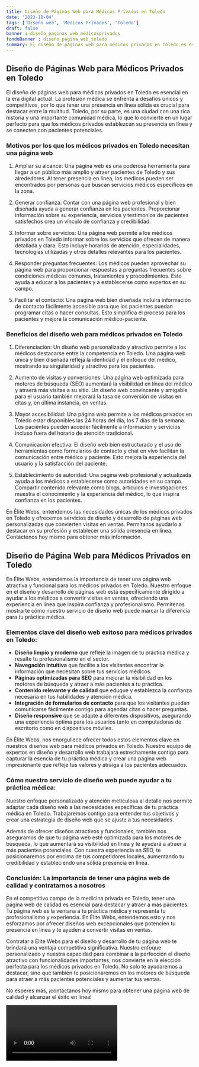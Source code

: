 ```yaml
---
title: Diseño de Páginas Web para Médicos Privados en Toledo
date: '2023-10-04'
tags: ['Diseño web', 'Médicos Privados', 'Toledo']
draft: false
banner : diseño_paginas_web_médicosprivados
fondoBanner : diseño_pagina_web_toledo
summary: El diseño de páginas web para médicos privados en Toledo es esencial en la era digital actual. La profesión médica se enfrenta a desafíos únicos y competitivos, por lo que tener una presencia en línea sólida es crucial para destacar entre la multitud. Toledo, por su parte, es una ciudad con una rica historia y una importante comunidad médica, lo que lo convierte en un lugar perfecto para que los médicos privados establezcan su presencia en línea y se conecten con pacientes potenciales.
---
```


## Diseño de Páginas Web para Médicos Privados en Toledo

El diseño de páginas web para médicos privados en Toledo es esencial en la era digital actual. La profesión médica se enfrenta a desafíos únicos y competitivos, por lo que tener una presencia en línea sólida es crucial para destacar entre la multitud. Toledo, por su parte, es una ciudad con una rica historia y una importante comunidad médica, lo que lo convierte en un lugar perfecto para que los médicos privados establezcan su presencia en línea y se conecten con pacientes potenciales.

### Motivos por los que los médicos privados en Toledo necesitan una página web

1. Ampliar su alcance: Una página web es una poderosa herramienta para llegar a un público más amplio y atraer pacientes de Toledo y sus alrededores. Al tener presencia en línea, los médicos pueden ser encontrados por personas que buscan servicios médicos específicos en la zona.

2. Generar confianza: Contar con una página web profesional y bien diseñada ayuda a generar confianza en los pacientes. Proporcionar información sobre su experiencia, servicios y testimonios de pacientes satisfechos crea un vínculo de confianza y credibilidad.

3. Informar sobre servicios: Una página web permite a los médicos privados en Toledo informar sobre los servicios que ofrecen de manera detallada y clara. Esto incluye horarios de atención, especialidades, tecnologías utilizadas y otros detalles relevantes para los pacientes.

4. Responder preguntas frecuentes: Los médicos pueden aprovechar su página web para proporcionar respuestas a preguntas frecuentes sobre condiciones médicas comunes, tratamientos y procedimientos. Esto ayuda a educar a los pacientes y a establecerse como expertos en su campo.

5. Facilitar el contacto: Una página web bien diseñada incluirá información de contacto fácilmente accesible para que los pacientes puedan programar citas o hacer consultas. Esto simplifica el proceso para los pacientes y mejora la comunicación médico-paciente.

### Beneficios del diseño web para médicos privados en Toledo

1. Diferenciación: Un diseño web personalizado y atractivo permite a los médicos destacarse entre la competencia en Toledo. Una página web única y bien diseñada refleja la identidad y el enfoque del médico, mostrando su singularidad y atractivo para los pacientes.

2. Aumento de visitas y conversiones: Una página web optimizada para motores de búsqueda (SEO) aumentará la visibilidad en línea del médico y atraerá más visitas a su sitio. Un diseño web convincente y amigable para el usuario también mejorará la tasa de conversión de visitas en citas y, en última instancia, en ventas.

3. Mayor accesibilidad: Una página web permite a los médicos privados en Toledo estar disponibles las 24 horas del día, los 7 días de la semana. Los pacientes pueden acceder fácilmente a información y servicios incluso fuera del horario de atención tradicional.

4. Comunicación efectiva: El diseño web bien estructurado y el uso de herramientas como formularios de contacto y chat en vivo facilitan la comunicación entre médico y paciente. Esto mejora la experiencia del usuario y la satisfacción del paciente.

5. Establecimiento de autoridad: Una página web profesional y actualizada ayuda a los médicos a establecerse como autoridades en su campo. Compartir contenido relevante como blogs, artículos e investigaciones muestra el conocimiento y la experiencia del médico, lo que inspira confianza en los pacientes.

En Élite Webs, entendemos las necesidades únicas de los médicos privados en Toledo y ofrecemos servicios de diseño y desarrollo de páginas web personalizadas que convierten visitas en ventas. Permítanos ayudarlo a destacar en su profesión y establecer una sólida presencia en línea. Contáctenos hoy mismo para obtener más información.

<GifSeo />

<Cta />

## Diseño de Página Web para Médicos Privados en Toledo

En Élite Webs, entendemos la importancia de tener una página web atractiva y funcional para los médicos privados en Toledo. Nuestro enfoque en el diseño y desarrollo de páginas web está específicamente dirigido a ayudar a los médicos a convertir visitas en ventas, ofreciendo una experiencia en línea que inspira confianza y profesionalismo. Permítenos mostrarte cómo nuestro servicio de diseño web puede marcar la diferencia para tu práctica médica.

### Elementos clave del diseño web exitoso para médicos privados en Toledo:

- **Diseño limpio y moderno** que refleje la imagen de tu práctica médica y resalte tu profesionalismo en el sector.
- **Navegación intuitiva** que facilite a los visitantes encontrar la información que necesitan sobre tus servicios médicos.
- **Páginas optimizadas para SEO** para mejorar la visibilidad en los motores de búsqueda y atraer a más pacientes a tu práctica.
- **Contenido relevante y de calidad** que eduque y establezca la confianza necesaria en tus habilidades y atención médica.
- **Integración de formularios de contacto** para que los visitantes puedan comunicarse fácilmente contigo para agendar citas o hacer preguntas.
- **Diseño responsive** que se adapte a diferentes dispositivos, asegurando una experiencia óptima para los usuarios tanto en computadoras de escritorio como en dispositivos móviles.

En Élite Webs, nos enorgullece ofrecer todos estos elementos clave en nuestros diseños web para médicos privados en Toledo. Nuestro equipo de expertos en diseño y desarrollo web trabajará estrechamente contigo para capturar la esencia de tu práctica médica y crear una página web impresionante que refleje tus valores y atraiga a los pacientes adecuados.

### Cómo nuestro servicio de diseño web puede ayudar a tu práctica médica:

Nuestro enfoque personalizado y atención meticulosa al detalle nos permite adaptar cada diseño web a las necesidades específicas de tu práctica médica en Toledo. Trabajaremos contigo para entender tus objetivos y crear una estrategia de diseño web que se ajuste a tus necesidades.

Además de ofrecer diseños atractivos y funcionales, también nos aseguramos de que tu página web esté optimizada para los motores de búsqueda, lo que aumentará su visibilidad en línea y te ayudará a atraer a más pacientes potenciales. Con nuestra experiencia en SEO, te posicionaremos por encima de tus competidores locales, aumentando tu credibilidad y estableciendo una sólida presencia en línea.

### Conclusión: La importancia de tener una página web de calidad y contratarnos a nosotros

En el competitivo campo de la medicina privada en Toledo, tener una página web de calidad es esencial para destacar y atraer a más pacientes. Tu página web es la ventana a tu práctica médica y representa tu profesionalismo y experiencia. En Élite Webs, entendemos esto y nos esforzamos por ofrecer diseños web excepcionales que potencien tu presencia en línea y te ayuden a convertir visitas en ventas.

Contratar a Élite Webs para el diseño y desarrollo de tu página web te brindará una ventaja competitiva significativa. Nuestro enfoque personalizado y nuestra capacidad para combinar a la perfección el diseño atractivo con funcionalidades importantes, nos convierte en la elección perfecta para los médicos privados en Toledo. No solo te ayudaremos a destacar, sino que también te posicionaremos en los motores de búsqueda para atraer a más pacientes potenciales y aumentar tus ventas.

No esperes más, ¡contáctanos hoy mismo para obtener una página web de calidad y alcanzar el éxito en línea!

<Video />

<CtaBot job='Médicos Privados' city='Toledo'/>

<Gmaps query='Toledo+españa+maps' />